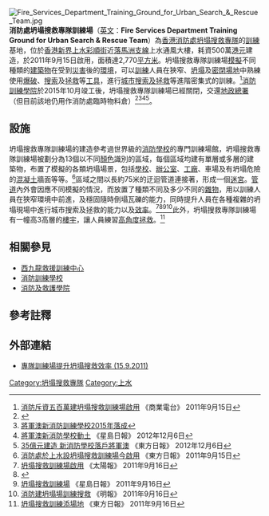 [[Image:Fire_Services_Department_Training_Ground_for_Urban_Search_&_Rescue_Team.jpg|thumb]]'''消防處坍塌搜救專隊訓練場'''（[[英文|英文]]：'''Fire Services Department Training Ground for Urban Search & Rescue Team'''）為[[香港消防處|香港消防處]][[坍塌搜救專隊|坍塌搜救專隊]]的[[訓練|訓練]]基地，位於[[香港|香港]][[新界|新界]][[上水|上水]][[彩順街|彩順街]]近[[落馬洲支線|落馬洲支線]]上水通風大樓，耗資500萬[[港元|港元]]建造，於2011年9月15日啟用，面積達2,770[[平方米|平方米]]。坍塌搜救專隊訓練場[[模擬|模擬]]不同種類的[[建築物|建築物]]在受到[[災害|災害]]後的[[環境|環境]]，可以[[訓練|訓練]]人員在狹窄、[[坍塌|坍塌]]及[[密閉場地|密閉場地]]中熟練使用[[爆破|爆破]]、[[搜索|搜索]]及[[拯救|拯救]]等[[工具|工具]]，進行[[城市搜索及拯救|城市搜索及拯救]]等進階密集式的訓練。<ref>[http://hk.news.yahoo.com/消防斥資五百萬建坍塌搜救訓練場啟用-070600801.html 消防斥資五百萬建坍塌搜救訓練場啟用] {{Wayback|url=http://hk.news.yahoo.com/%E6%B6%88%E9%98%B2%E6%96%A5%E8%B3%87%E4%BA%94%E7%99%BE%E8%90%AC%E5%BB%BA%E5%9D%8D%E5%A1%8C%E6%90%9C%E6%95%91%E8%A8%93%E7%B7%B4%E5%A0%B4%E5%95%9F%E7%94%A8-070600801.html |date=20191129081607 }}《商業電台》 2011年9月15日</ref>[[消防訓練學院|消防訓練學院]]於2015年10月竣工後，坍塌搜救專隊訓練場已經關閉，交還[[地政總署|地政總署]]（但目前該地仍用作消防處臨時物料倉）<ref>{{Cite web |url=http://hk.news.yahoo.com/%E5%B0%87%E8%BB%8D%E6%BE%B3%E6%96%B0%E6%B6%88%E9%98%B2%E8%A8%93%E7%B7%B4%E5%AD%B8%E6%A0%A1%E6%96%992015%E5%B9%B4%E8%90%BD%E6%88%90-083700101.html |title=將軍澳新消防訓練學校料2015年落成 |accessdate=2017-12-10 |archive-date=2012-12-08 |archive-url=https://web.archive.org/web/20121208181313/http://hk.news.yahoo.com/%E5%B0%87%E8%BB%8D%E6%BE%B3%E6%96%B0%E6%B6%88%E9%98%B2%E8%A8%93%E7%B7%B4%E5%AD%B8%E6%A0%A1%E6%96%992015%E5%B9%B4%E8%90%BD%E6%88%90-083700101.html |dead-url=no }}</ref><ref>[http://hk.news.yahoo.com/將軍澳新消防訓練學校2015年落成-083700493.html 將軍澳新消防訓練學校2015年落成]{{dead link|date=2017年12月 |bot=InternetArchiveBot |fix-attempted=yes }}</ref><ref>[http://hk.news.yahoo.com/將軍澳新消防學校動土-223000910.html 將軍澳新消防學校動土] {{Wayback|url=http://hk.news.yahoo.com/%E5%B0%87%E8%BB%8D%E6%BE%B3%E6%96%B0%E6%B6%88%E9%98%B2%E5%AD%B8%E6%A0%A1%E5%8B%95%E5%9C%9F-223000910.html |date=20160317094243 }} 《星島日報》 2012年12月6日</ref><ref>[http://orientaldaily.on.cc/cnt/news/20121206/00176_081.html 35億元建造 新消防學校落戶將軍澳] {{Wayback|url=http://orientaldaily.on.cc/cnt/news/20121206/00176_081.html |date=20121210062059 }} 《東方日報》 2012年12月6日</ref>。

==設施==
坍塌搜救專隊訓練場的建造參考過世界級的[[消防學校|消防學校]]的專門訓練場館，坍塌搜救專隊訓練場被劃分為13個以不同[[顏色|顏色]]識別的區域，每個區域均建有單層或多層的建築物，布置了模擬的各類坍塌場景，包括[[學校|學校]]、[[辦公室|辦公室]]、[[工廠|工廠]]、車場及有坍塌危險的[[混凝土|混凝土]]牆面等等。<ref>[http://news.on.cc/cnt/news/20110915/bkn-20110915153727201-0915_00822_001.html 消防處於上水設坍塌搜救訓練場今啟用] {{Wayback|url=http://news.on.cc/cnt/news/20110915/bkn-20110915153727201-0915_00822_001.html |date=20160305035411 }} 《東方日報》 2011年9月15日</ref>區域之間以長約75米的迂迴管道連接著，形成一個[[迷宮|迷宮]]。[[管道|管道]]內外會因應不同模擬的情況，而放置了種類不同及多少不同的[[雜物|雜物]]，用以訓練人員在狹窄環境中前進，及穩固隨時倒塌瓦礫的能力，同時提升人員在各種複雜的坍塌現場中進行城市搜索及拯救的能力以及[[效率|效率]]。<ref>[http://the-sun.on.cc/cnt/news/20110916/00407_058.html 坍塌搜救訓練場啟用] {{Wayback|url=http://the-sun.on.cc/cnt/news/20110916/00407_058.html |date=20160305005722 }} 《太陽報》 2011年9月16日</ref><ref>{{Cite web |url=http://www.news.gov.hk/tc/categories/law_order/html/2011/09/20110914_171124.shtml?pickList=ticker |title=專隊訓練場提升坍塌搜救效率 |accessdate=2011-09-15 |archive-date=2018-09-29 |archive-url=https://web.archive.org/web/20180929134854/http://www.news.gov.hk/tc/categories/law_order/html/2011/09/20110914_171124.shtml?pickList=ticker |dead-url=yes }}</ref><ref>[http://hk.news.yahoo.com/坍塌搜救訓練場-221049376.html 坍塌搜救訓練場] {{Wayback|url=http://hk.news.yahoo.com/%E5%9D%8D%E5%A1%8C%E6%90%9C%E6%95%91%E8%A8%93%E7%B7%B4%E5%A0%B4-221049376.html |date=20200328005004 }} 《星島日報》 2011年9月16日</ref><ref>[http://hk.news.yahoo.com/消防建坍塌場訓練搜救-215635837.html 消防建坍塌場訓練搜救] {{Webarchive|url=https://archive.is/20120709025235/http://hk.news.yahoo.com/%E6%B6%88%E9%98%B2%E5%BB%BA%E5%9D%8D%E5%A1%8C%E5%A0%B4%E8%A8%93%E7%B7%B4%E6%90%9C%E6%95%91-215635837.html |date=2012-07-09 }} 《明報》 2011年9月16日</ref>此外，坍塌搜救專隊訓練場有一幢高3高層的[[樓宇|樓宇]]，讓人員練習[[高角度拯救|高角度拯救]]。<ref>[http://orientaldaily.on.cc/cnt/news/20110916/00176_030.html 坍塌搜救訓練添場地] {{Wayback|url=http://orientaldaily.on.cc/cnt/news/20110916/00176_030.html |date=20110925120351 }} 《東方日報》 2011年9月16日</ref>

==相關參見==
*[[西九龍救援訓練中心|西九龍救援訓練中心]]
*[[消防訓練學校|消防訓練學校]]
*[[消防及救護學院|消防及救護學院]]

==參考註釋==
{{reflist}}

==外部連結==
*[http://www.youtube.com/watch?v=dbWEnq-az8E 專隊訓練場提升坍塌搜救效率 (15.9.2011)]{{Wayback|url=http://www.youtube.com/watch?v=dbWEnq-az8E |date=20140701061951 }}

{{模板:香港消防處訓練場地}}

[[Category:坍塌搜救專隊|Category:坍塌搜救專隊]]
[[Category:上水|Category:上水]]